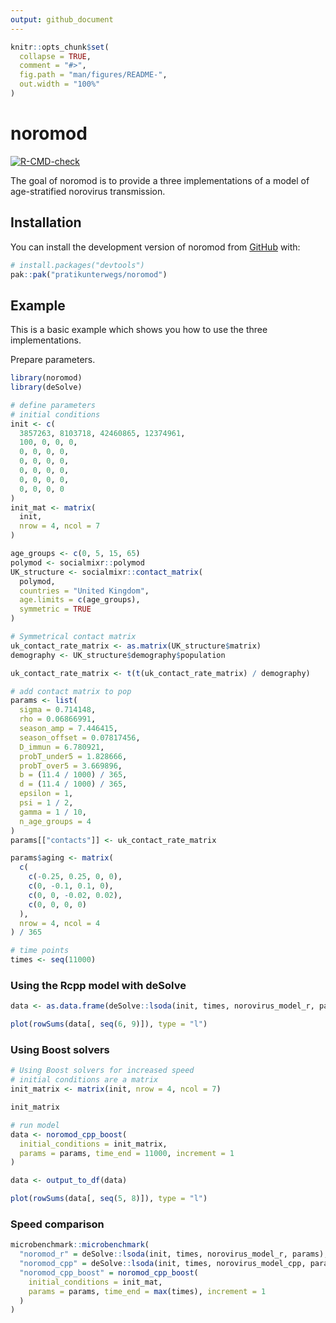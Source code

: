 ```yaml
---
output: github_document
---
```


<!-- README.md is generated from README.Rmd. Please edit that file -->

```r
knitr::opts_chunk$set(
  collapse = TRUE,
  comment = "#>",
  fig.path = "man/figures/README-",
  out.width = "100%"
)
```

# noromod

<!-- badges: start -->
[![R-CMD-check](https://github.com/pratikunterwegs/noromod/actions/workflows/R-CMD-check.yaml/badge.svg)](https://github.com/pratikunterwegs/noromod/actions/workflows/R-CMD-check.yaml)
<!-- badges: end -->

The goal of noromod is to provide a three implementations of a model of age-stratified norovirus transmission.

## Installation

You can install the development version of noromod from [GitHub](https://github.com/) with:

``` r
# install.packages("devtools")
pak::pak("pratikunterwegs/noromod")
```

## Example

This is a basic example which shows you how to use the three implementations.

Prepare parameters.

```r
library(noromod)
library(deSolve)
```

```r
# define parameters
# initial conditions
init <- c(
  3857263, 8103718, 42460865, 12374961,
  100, 0, 0, 0,
  0, 0, 0, 0,
  0, 0, 0, 0,
  0, 0, 0, 0,
  0, 0, 0, 0,
  0, 0, 0, 0
)
init_mat <- matrix(
  init,
  nrow = 4, ncol = 7
)

age_groups <- c(0, 5, 15, 65)
polymod <- socialmixr::polymod
UK_structure <- socialmixr::contact_matrix(
  polymod,
  countries = "United Kingdom",
  age.limits = c(age_groups),
  symmetric = TRUE
)

# Symmetrical contact matrix
uk_contact_rate_matrix <- as.matrix(UK_structure$matrix)
demography <- UK_structure$demography$population

uk_contact_rate_matrix <- t(t(uk_contact_rate_matrix) / demography)

# add contact matrix to pop
params <- list(
  sigma = 0.714148,
  rho = 0.06866991,
  season_amp = 7.446415,
  season_offset = 0.07817456,
  D_immun = 6.780921,
  probT_under5 = 1.828666,
  probT_over5 = 3.669896,
  b = (11.4 / 1000) / 365,
  d = (11.4 / 1000) / 365,
  epsilon = 1,
  psi = 1 / 2,
  gamma = 1 / 10,
  n_age_groups = 4
)
params[["contacts"]] <- uk_contact_rate_matrix

params$aging <- matrix(
  c(
    c(-0.25, 0.25, 0, 0),
    c(0, -0.1, 0.1, 0),
    c(0, 0, -0.02, 0.02),
    c(0, 0, 0, 0)
  ),
  nrow = 4, ncol = 4
) / 365

# time points
times <- seq(11000)
```

### Using the Rcpp model with deSolve

```r
data <- as.data.frame(deSolve::lsoda(init, times, norovirus_model_r, params))

plot(rowSums(data[, seq(6, 9)]), type = "l")
```

### Using Boost solvers

```r
# Using Boost solvers for increased speed
# initial conditions are a matrix
init_matrix <- matrix(init, nrow = 4, ncol = 7)

init_matrix

# run model
data <- noromod_cpp_boost(
  initial_conditions = init_matrix,
  params = params, time_end = 11000, increment = 1
)

data <- output_to_df(data)

plot(rowSums(data[, seq(5, 8)]), type = "l")
```

### Speed comparison

```r
microbenchmark::microbenchmark(
  "noromod_r" = deSolve::lsoda(init, times, norovirus_model_r, params),
  "noromod_cpp" = deSolve::lsoda(init, times, norovirus_model_cpp, params),
  "noromod_cpp_boost" = noromod_cpp_boost(
    initial_conditions = init_mat,
    params = params, time_end = max(times), increment = 1
  )
)
```
